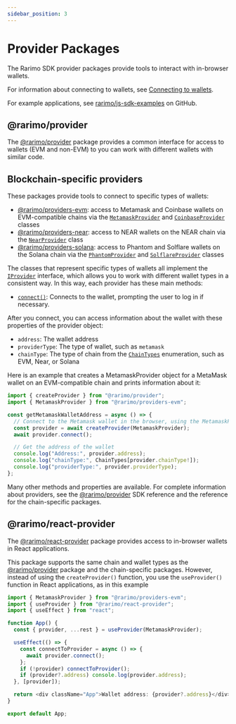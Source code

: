 ```yaml
---
sidebar_position: 3
---
```


# Provider Packages

The Rarimo SDK provider packages provide tools to interact with in-browser wallets.

For information about connecting to wallets, see [Connecting to wallets](/tutorials/connecting-to-wallets).

For example applications, see [rarimo/js-sdk-examples](https://github.com/rarimo/js-sdk-examples/) on GitHub.

## @rarimo/provider

The [@rarimo/provider](https://www.npmjs.com/package/@rarimo/provider) package provides a common interface for access to wallets (EVM and non-EVM) to you can work with different wallets with similar code.

## Blockchain-specific providers

These packages provide tools to connect to specific types of wallets:

- [@rarimo/providers-evm](https://rarimo.github.io/js-sdk/modules/_rarimo_providers_evm.html): access to Metamask and Coinbase wallets on EVM-compatible chains via the [`MetamaskProvider`](https://rarimo.github.io/js-sdk/classes/_rarimo_providers_evm.MetamaskProvider.html) and [`CoinbaseProvider`](https://rarimo.github.io/js-sdk/classes/_rarimo_providers_evm.CoinbaseProvider.html) classes
- [@rarimo/providers-near](https://rarimo.github.io/js-sdk/modules/_rarimo_providers_near.html): access to NEAR wallets on the NEAR chain via the [`NearProvider`](https://rarimo.github.io/js-sdk/classes/_rarimo_providers_near.NearProvider.html) class
- [@rarimo/providers-solana](https://rarimo.github.io/js-sdk/modules/_rarimo_providers_solana.html): access to Phantom and Solflare wallets on the Solana chain via the [`PhantomProvider`](https://rarimo.github.io/js-sdk/classes/_rarimo_providers_solana.PhantomProvider.html) and [`SolflareProvider`](https://rarimo.github.io/js-sdk/classes/_rarimo_providers_solana.SolflareProvider.html) classes

The classes that represent specific types of wallets all implement the [`IProvider`](https://rarimo.github.io/js-sdk/interfaces/_rarimo_provider.IProvider.html) interface, which allows you to work with different wallet types in a consistent way.
In this way, each provider has these main methods:

- [`connect()`](https://rarimo.github.io/js-sdk/interfaces/_rarimo_provider.IProvider.html#connect): Connects to the wallet, prompting the user to log in if necessary.

After you connect, you can access information about the wallet with these properties of the provider object:

- `address`: The wallet address
- `providerType`: The type of wallet, such as `metamask`
- `chainType`: The type of chain from the [`ChainTypes`](https://rarimo.github.io/js-sdk/enums/_rarimo_shared.ChainTypes.html) enumeration, such as EVM, Near, or Solana

Here is an example that creates a MetamaskProvider object for a MetaMask wallet on an EVM-compatible chain and prints information about it:

```ts
import { createProvider } from "@rarimo/provider";
import { MetamaskProvider } from "@rarimo/providers-evm";

const getMetamaskWalletAddress = async () => {
  // Connect to the Metamask wallet in the browser, using the MetamaskProvider interface to limit bundle size.
  const provider = await createProvider(MetamaskProvider);
  await provider.connect();

  // Get the address of the wallet
  console.log("Address:", provider.address);
  console.log("chainType:", ChainTypes[provider.chainType!]);
  console.log("providerType:", provider.providerType);
};
```

Many other methods and properties are available.
For complete information about providers, see the [@rarimo/provider](https://rarimo.github.io/js-sdk/modules/_rarimo_provider.html) SDK reference and the reference for the chain-specific packages.

## @rarimo/react-provider

The [@rarimo/react-provider](https://www.npmjs.com/package/@rarimo/react-provider) package provides access to in-browser wallets in React applications.

This package supports the same chain and wallet types as the [@rarimo/provider](https://www.npmjs.com/package/@rarimo/provider) package and the chain-specific packages.
However, instead of using the `createProvider()` function, you use the `useProvider()` function in React applications, as in this example

```ts
import { MetamaskProvider } from "@rarimo/providers-evm";
import { useProvider } from "@rarimo/react-provider";
import { useEffect } from "react";

function App() {
  const { provider, ...rest } = useProvider(MetamaskProvider);

  useEffect(() => {
    const connectToProvider = async () => {
      await provider.connect();
    };
    if (!provider) connectToProvider();
    if (provider?.address) console.log(provider.address);
  }, [provider]);

  return <div className="App">Wallet address: {provider?.address}</div>;
}

export default App;
```
